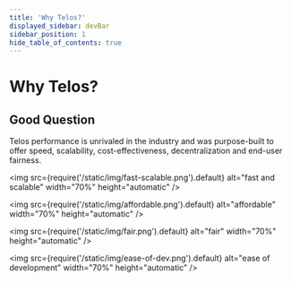 ```yaml
---
title: 'Why Telos?'
displayed_sidebar: devBar
sidebar_position: 1
hide_table_of_contents: true
---
```


# Why Telos?

## Good Question

Telos performance is unrivaled in the industry and was purpose-built to offer speed, scalability, cost-effectiveness, decentralization and end-user fairness.

<img
  src={require('/static/img/fast-scalable.png').default}
  alt="fast and scalable"
  width="70%"
  height="automatic"
/>

<img
  src={require('/static/img/affordable.png').default}
  alt="affordable"
  width="70%"
  height="automatic"
/>

<img
  src={require('/static/img/fair.png').default}
  alt="fair"
  width="70%"
  height="automatic"
/>

<img
  src={require('/static/img/ease-of-dev.png').default}
  alt="ease of development"
  width="70%"
  height="automatic"
/>